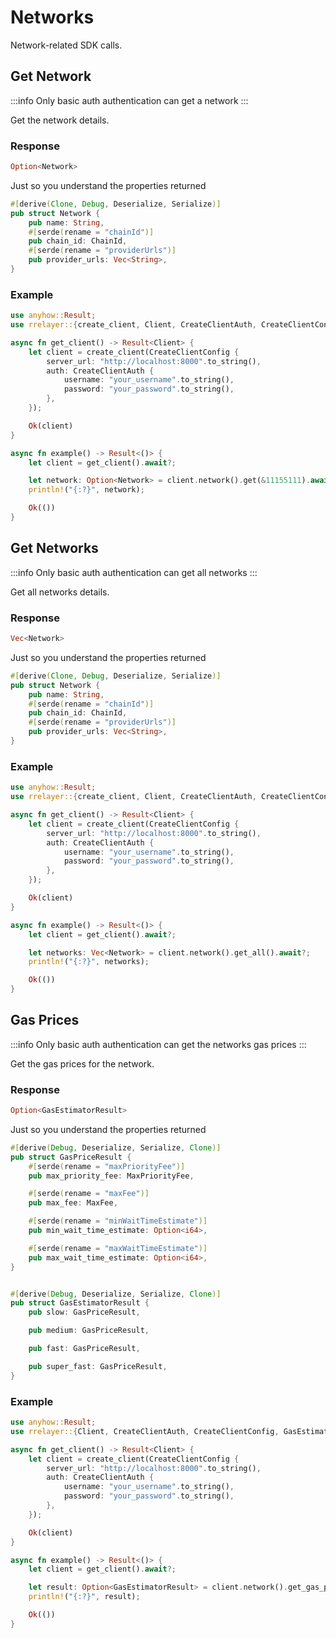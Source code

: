 # Networks

Network-related SDK calls.

## Get Network

:::info
Only basic auth authentication can get a network
:::

Get the network details.

### Response

```rs
Option<Network>
```

Just so you understand the properties returned

```rs
#[derive(Clone, Debug, Deserialize, Serialize)]
pub struct Network {
    pub name: String,
    #[serde(rename = "chainId")]
    pub chain_id: ChainId,
    #[serde(rename = "providerUrls")]
    pub provider_urls: Vec<String>,
}
```

### Example

```rs
use anyhow::Result;
use rrelayer::{create_client, Client, CreateClientAuth, CreateClientConfig, Network};

async fn get_client() -> Result<Client> {
    let client = create_client(CreateClientConfig {
        server_url: "http://localhost:8000".to_string(),
        auth: CreateClientAuth {
            username: "your_username".to_string(),
            password: "your_password".to_string(),
        },
    });

    Ok(client)
}

async fn example() -> Result<()> {
    let client = get_client().await?;

    let network: Option<Network> = client.network().get(&11155111).await?;
    println!("{:?}", network);

    Ok(())
}

```

## Get Networks

:::info
Only basic auth authentication can get all networks
:::

Get all networks details.

### Response

```rs
Vec<Network>
```

Just so you understand the properties returned

```rs
#[derive(Clone, Debug, Deserialize, Serialize)]
pub struct Network {
    pub name: String,
    #[serde(rename = "chainId")]
    pub chain_id: ChainId,
    #[serde(rename = "providerUrls")]
    pub provider_urls: Vec<String>,
}
```

### Example

```rs
use anyhow::Result;
use rrelayer::{create_client, Client, CreateClientAuth, CreateClientConfig, Network};

async fn get_client() -> Result<Client> {
    let client = create_client(CreateClientConfig {
        server_url: "http://localhost:8000".to_string(),
        auth: CreateClientAuth {
            username: "your_username".to_string(),
            password: "your_password".to_string(),
        },
    });

    Ok(client)
}

async fn example() -> Result<()> {
    let client = get_client().await?;

    let networks: Vec<Network> = client.network().get_all().await?;
    println!("{:?}", networks);

    Ok(())
}
```

## Gas Prices

:::info
Only basic auth authentication can get the networks gas prices
:::

Get the gas prices for the network.

### Response

```rs
Option<GasEstimatorResult>
```

Just so you understand the properties returned

```rs
#[derive(Debug, Deserialize, Serialize, Clone)]
pub struct GasPriceResult {
    #[serde(rename = "maxPriorityFee")]
    pub max_priority_fee: MaxPriorityFee,

    #[serde(rename = "maxFee")]
    pub max_fee: MaxFee,

    #[serde(rename = "minWaitTimeEstimate")]
    pub min_wait_time_estimate: Option<i64>,

    #[serde(rename = "maxWaitTimeEstimate")]
    pub max_wait_time_estimate: Option<i64>,
}


#[derive(Debug, Deserialize, Serialize, Clone)]
pub struct GasEstimatorResult {
    pub slow: GasPriceResult,

    pub medium: GasPriceResult,

    pub fast: GasPriceResult,

    pub super_fast: GasPriceResult,
}
```

### Example

```rs
use anyhow::Result;
use rrelayer::{Client, CreateClientAuth, CreateClientConfig, GasEstimatorResult, create_client};

async fn get_client() -> Result<Client> {
    let client = create_client(CreateClientConfig {
        server_url: "http://localhost:8000".to_string(),
        auth: CreateClientAuth {
            username: "your_username".to_string(),
            password: "your_password".to_string(),
        },
    });

    Ok(client)
}

async fn example() -> Result<()> {
    let client = get_client().await?;

    let result: Option<GasEstimatorResult> = client.network().get_gas_prices(&11155111).await?;
    println!("{:?}", result);

    Ok(())
}
```
